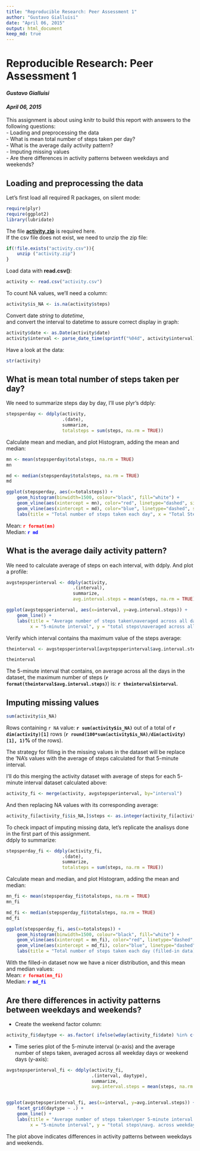 ```yaml
---
title: "Reproducible Research: Peer Assessment 1"
author: "Gustavo Gialluisi"
date: "April 06, 2015"
output: html_document
keep_md: true
---
```


# Reproducible Research: Peer Assessment 1
#### *Gustavo Gialluisi*
#### *April 06, 2015*

This assignment is about using knitr to build this report with answers to the following questions:  
- Loading and preprocessing the data  
- What is mean total number of steps taken per day?  
- What is the average daily activity pattern?  
- Imputing missing values  
- Are there differences in activity patterns between weekdays and weekends?  


## Loading and preprocessing the data

Let's first load all required R packages, on silent mode:
```r
require(plyr)
require(ggplot2)
library(lubridate)
```

The file [**activity.zip**](https://d396qusza40orc.cloudfront.net/repdata%2Fdata%2Factivity.zip) is required here.  
If the csv file does not exist, we need to unzip the zip file:
```r
if(!file.exists("activity.csv")){
    unzip ("activity.zip")
}
```

Load data with **read.csv()**:
```r
activity <- read.csv("activity.csv")
```

To count NA values, we'll need a column:
```r
activity$is_NA <- is.na(activity$steps)
```


Convert date *string* to *datetime*,  
and convert the interval to datetime to assure correct display in graph:
```r
activity$date <- as.Date(activity$date)
activity$interval <- parse_date_time(sprintf("%04d", activity$interval), orders="hm")
```


Have a look at the data:
```r
str(activity)
```



## What is mean total number of steps taken per day?
  
We need to summarize steps day by day, I'll use plyr's ddply:
```r
stepsperday <- ddply(activity, 
                     .(date), 
                     summarize, 
                     totalsteps = sum(steps, na.rm = TRUE))
```
Calculate mean and median, and plot Histogram, adding the mean and median:
```r
mn <- mean(stepsperday$totalsteps, na.rm = TRUE)
mn

md <- median(stepsperday$totalsteps, na.rm = TRUE)
md

ggplot(stepsperday, aes(x=totalsteps)) +
    geom_histogram(binwidth=1500, colour="black", fill="white") + 
    geom_vline(aes(xintercept = mn), color="red", linetype="dashed", size = 1) +#MEAN RED
    geom_vline(aes(xintercept = md), color="blue", linetype="dashed", size = 1) + #MEDIAN BLUE
    labs(title = "Total number of steps taken each day", x = "Total Steps / Day")
```
   
Mean: <span style="color:red">**`r format(mn)`**</span>  
Median: <span style="color:blue">**`r md`**</span>  
   
   


## What is the average daily activity pattern?

We need to calculate average of steps on each interval, with ddply. And plot a profile:

```r
avgstepsperinterval <- ddply(activity, 
                         .(interval), 
                         summarize, 
                         avg.interval.steps = mean(steps, na.rm = TRUE))

ggplot(avgstepsperinterval, aes(x=interval, y=avg.interval.steps)) +
    geom_line() +
    labs(title = "Average number of steps taken\naveraged across all days", 
         x = "5-minute interval", y = "total steps\naveraged across all days")
```

  
Verify which interval contains tha maximum value of the steps average:
```r
theinterval <- avgstepsperinterval[avgstepsperinterval$avg.interval.steps == max(avgstepsperinterval$avg.interval.steps),]

theinterval
```

The 5-minute interval that contains, on average across all the days in the dataset, the maximum number of steps (**`r format(theinterval$avg.interval.steps)`**) is: **`r theinterval$interval`**.  
    
    
## Imputing missing values

```r
sum(activity$is_NA)
```

Rows containing `r NA` value: **`r sum(activity$is_NA)`** out of a total of **`r dim(activity)[1]`** rows (**`r round(100*sum(activity$is_NA)/dim(activity)[1], 1)`%** of the rows).  

The strategy for filling in the missing values in the dataset will be replace the 'NA's values with the average of steps calculated for that 5-minute interval.  

I'll do this merging the activity dataset with average of steps for each 5-minute interval dataset calculated above:
```r
activity_fi <- merge(activity, avgstepsperinterval, by="interval")
```

And then replacing NA values with its corresponding average:
```r
activity_fi[activity_fi$is_NA,]$steps <- as.integer(activity_fi[activity_fi$is_NA,]$avg.interval.steps)
```


To check impact of imputing missing data, let's replicate the analisys done in the first part of this assignment.  
ddply to summarize:
```r
stepsperday_fi <- ddply(activity_fi, 
                     .(date), 
                     summarize, 
                     totalsteps = sum(steps, na.rm = TRUE))
```
  

Calculate mean and median, and plot Histogram, adding the mean and median:
```r
mn_fi <- mean(stepsperday_fi$totalsteps, na.rm = TRUE)
mn_fi

md_fi <- median(stepsperday_fi$totalsteps, na.rm = TRUE)
md_fi

ggplot(stepsperday_fi, aes(x=totalsteps)) +
    geom_histogram(binwidth=1500, colour="black", fill="white") + 
    geom_vline(aes(xintercept = mn_fi), color="red", linetype="dashed", size = 1) + #MEAN RED
    geom_vline(aes(xintercept = md_fi), color="blue", linetype="dashed", size = 1) + #MEDIAN BLUE
    labs(title = "Total number of steps taken each day (filled-in data)", x = "Total Steps per Day")
```  


With the filled-in dataset now we have a nicer distribution, and this mean and median values:    
Mean: <span style="color:red">**`r format(mn_fi)`**</span>  
Median: <span style="color:blue">**`r md_fi`**</span>  

   
   


## Are there differences in activity patterns between weekdays and weekends?

- Create the weekend factor column:  

```r
activity_fi$daytype <- as.factor( ifelse(wday(activity_fi$date) %in% c(1,7),"weekend", "weekday" ) )
```  


- Time series plot of the 5-minute interval (x-axis) and the average number of steps taken, averaged across all weekday days or weekend days (y-axis):
```r
avgstepsperinterval_fi <- ddply(activity_fi, 
                                .(interval, daytype), 
                                summarize, 
                                avg.interval.steps = mean(steps, na.rm = TRUE))


ggplot(avgstepsperinterval_fi, aes(x=interval, y=avg.interval.steps)) +
    facet_grid(daytype ~ .) +
    geom_line() +
    labs(title = "Average number of steps taken\nper 5-minute interval across weekdays and weekends", 
         x = "5-minute interval", y = "total steps\navg. across weekdays and weekends")

```

The plot above indicates differences in activity patterns between weekdays and weekends.